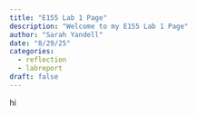 ```yaml
---
title: "E155 Lab 1 Page"
description: "Welcome to my E155 Lab 1 Page"
author: "Sarah Yandell"
date: "8/29/25"
categories:
  - reflection
  - labreport
draft: false
---
```

hi